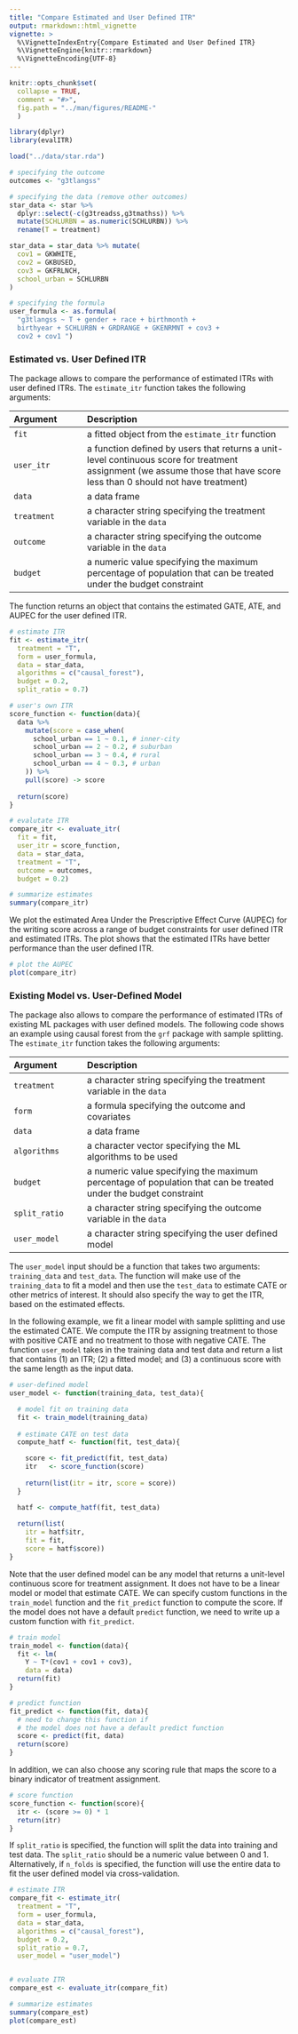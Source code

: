 ---
title: "Compare Estimated and User Defined ITR"
output: rmarkdown::html_vignette
vignette: >
  %\VignetteIndexEntry{Compare Estimated and User Defined ITR}
  %\VignetteEngine{knitr::rmarkdown}
  %\VignetteEncoding{UTF-8}
---


```{r, include = FALSE}
knitr::opts_chunk$set(
  collapse = TRUE,
  comment = "#>",
  fig.path = "../man/figures/README-"
  )

library(dplyr)
library(evalITR)

load("../data/star.rda")

# specifying the outcome
outcomes <- "g3tlangss"

# specifying the data (remove other outcomes)
star_data <- star %>% 
  dplyr::select(-c(g3treadss,g3tmathss)) %>%
  mutate(SCHLURBN = as.numeric(SCHLURBN)) %>%
  rename(T = treatment)

star_data = star_data %>% mutate(
  cov1 = GKWHITE,
  cov2 = GKBUSED,
  cov3 = GKFRLNCH,
  school_urban = SCHLURBN
)

# specifying the formula
user_formula <- as.formula(
  "g3tlangss ~ T + gender + race + birthmonth + 
  birthyear + SCHLURBN + GRDRANGE + GKENRMNT + cov3 + 
  cov2 + cov1 ")

```

###  Estimated vs. User Defined ITR

The package allows to compare the performance of estimated ITRs with user defined ITRs. The `estimate_itr` function takes the following arguments:

| Argument | Description              |
|:-------- | :------------------------|
| `fit`    | a fitted object from the `estimate_itr` function |
| `user_itr` | a function defined by users that returns a unit-level continuous score for treatment assignment (we assume those that have score less than 0 should not have treatment) |
| `data`   | a data frame   |
| `treatment` | a character string specifying the treatment variable in the `data` |
| `outcome` | a character string specifying the outcome variable in the `data` |
| `budget` | a numeric value specifying the maximum percentage of population that can be treated under the budget constraint |


The function returns an object that contains the estimated GATE, ATE, and AUPEC for the user defined ITR.

```{r compare_itr_summary, warning = FALSE, message = FALSE}

# estimate ITR 
fit <- estimate_itr(
  treatment = "T",
  form = user_formula,
  data = star_data,
  algorithms = c("causal_forest"),
  budget = 0.2,
  split_ratio = 0.7)

# user's own ITR
score_function <- function(data){
  data %>% 
    mutate(score = case_when(
      school_urban == 1 ~ 0.1, # inner-city
      school_urban == 2 ~ 0.2, # suburban
      school_urban == 3 ~ 0.4, # rural
      school_urban == 4 ~ 0.3, # urban
    )) %>%
    pull(score) -> score
    
  return(score)
}

# evalutate ITR
compare_itr <- evaluate_itr(
  fit = fit,
  user_itr = score_function,
  data = star_data,
  treatment = "T",
  outcome = outcomes,
  budget = 0.2)

# summarize estimates
summary(compare_itr)
```

We plot the estimated Area Under the Prescriptive Effect Curve (AUPEC) for the writing score across a range of budget constraints for user defined ITR and estimated ITRs. The plot shows that the estimated ITRs have better performance than the user defined ITR.

```{r compare_itr_aupec, fig.width = 6, fig.height = 4}
# plot the AUPEC 
plot(compare_itr)
```


### Existing Model vs. User-Defined Model

The package also allows to compare the performance of estimated ITRs of existing ML packages with user defined models. The following code shows an example using causal forest from the `grf` package with sample splitting. The `estimate_itr` function takes the following arguments:

| Argument | Description              |
|:-------- | :------------------------|
| `treatment` | a character string specifying the treatment variable in the `data` |
| `form`   | a formula specifying the outcome and covariates |
| `data`   | a data frame   |
| `algorithms` | a character vector specifying the ML algorithms to be used |
| `budget` | a numeric value specifying the maximum percentage of population that can be treated under the budget constraint |
| `split_ratio` | a character string specifying the outcome variable in the `data` |
| `user_model` | a character string specifying the user defined model |


The `user_model` input should be a function that takes two arguments: `training_data` and `test_data`. 
The function will make use of the `training_data` to fit a model and then use the `test_data` to estimate CATE or other metrics of interest.
It should also specify the way to get the ITR, based on the estimated effects. 

In the following example, we fit a linear model with sample splitting and use the estimated CATE. We compute the ITR by
assigning treatment to those with positive CATE and no treatment to those with negative CATE. The function `user_model` takes in the training data and test data and return a list that contains (1) an ITR; (2) a fitted model; and (3) a continuous score with the same length as the input data.

```{r compare_itr_model, warning = FALSE, message = FALSE}
# user-defined model
user_model <- function(training_data, test_data){

  # model fit on training data
  fit <- train_model(training_data)
  
  # estimate CATE on test data
  compute_hatf <- function(fit, test_data){

    score <- fit_predict(fit, test_data)  
    itr   <- score_function(score)
    
    return(list(itr = itr, score = score))
  }

  hatf <- compute_hatf(fit, test_data)
  
  return(list(
    itr = hatf$itr, 
    fit = fit, 
    score = hatf$score))
}
```

Note that the user defined model can be any model that returns a unit-level continuous score for treatment assignment. 
It does not have to be a linear model or model that estimate CATE. We can specify custom functions in the `train_model` function and the `fit_predict` function to compute the score. If the model does not have a default `predict` function, we need to write up a custom function with `fit_predict`.

```{r compare_itr_model_train, warning = FALSE, message = FALSE}
# train model
train_model <- function(data){
  fit <- lm(
    Y ~ T*(cov1 + cov1 + cov3), 
    data = data)
  return(fit)
}

# predict function
fit_predict <- function(fit, data){
  # need to change this function if 
  # the model does not have a default predict function
  score <- predict(fit, data) 
  return(score)
}
```

In addition, we can also choose any scoring rule that maps the score to a binary indicator of treatment assignment.

```{r compare_itr_model_score, warning = FALSE, message = FALSE}
# score function
score_function <- function(score){
  itr <- (score >= 0) * 1
  return(itr)
}
```

If `split_ratio` is specified, the function will split the data into training and test data. The `split_ratio` should be a numeric value between 0 and 1. 
Alternatively, if `n_folds` is specified, the function will use the entire data to fit the user defined model via cross-validation.


```{r compare_itr_model_summary, warning = FALSE, message = FALSE}
# estimate ITR
compare_fit <- estimate_itr(
  treatment = "T",
  form = user_formula,
  data = star_data,
  algorithms = c("causal_forest"),
  budget = 0.2,
  split_ratio = 0.7,
  user_model = "user_model")


# evaluate ITR 
compare_est <- evaluate_itr(compare_fit)

# summarize estimates
summary(compare_est)
plot(compare_est)
```
